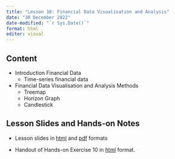```yaml
---
title: "Lesson 10: Financial Data Visualisation and Analysis"
date: "30 December 2022"
date-modified: "`r Sys.Date()`"
format: html
editor: visual
---
```


## Content

-   Introduction Financial Data
    -   Time-series financial data
-   Financial Data Visualisation and Analysis Methods
    -   Treemap
    -   Horizon Graph
    -   Candlestick

## Lesson Slides and Hands-on Notes

-   Lesson slides in [html](../lesson/Lesson10/Lesson10a-FinVA.html) and [pdf](../lesson/Lesson10/Lesson10-FinVA.pdf) formats

-   Handout of Hands-on Exercise 10 in [html](../Hands-on_Ex/Hands-on_Ex10/Hands-on_Ex10-FinVis.html) format.
